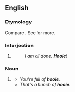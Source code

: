==English==

===Etymology===
Compare {{m|de|hui}}. See {{m|en|hooey}} for more.

===Interjection===
{{en-interj}}

# {{label|en|Southern US}} {{non-gloss definition|An expression of [[relief]].}}
#: ''I am all done. '''Hooie'''!''

===Noun===
{{en-noun|-}}

# {{label|en|slang}} {{alternative form of|hooey|lang=en}}
#* ''You're full of '''hooie'''.''
#* ''That's a bunch of '''hooie'''.''